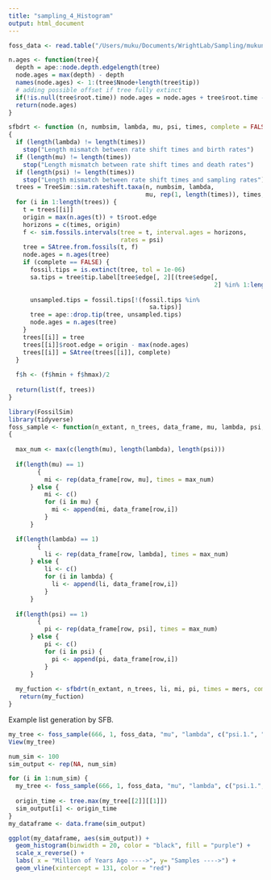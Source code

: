 ```yaml
---
title: "sampling_4_Histogram"
output: html_document
---
```


```r
foss_data <- read.table("/Users/muku/Documents/WrightLab/Sampling/mukunda_foss.log", sep = '\t',  head = TRUE)
```

```r
n.ages <- function(tree){
  depth = ape::node.depth.edgelength(tree)
  node.ages = max(depth) - depth
  names(node.ages) <- 1:(tree$Nnode+length(tree$tip))
  # adding possible offset if tree fully extinct
  if(!is.null(tree$root.time)) node.ages = node.ages + tree$root.time - max(node.ages)
  return(node.ages)
}
```

```r
sfbdrt <- function (n, numbsim, lambda, mu, psi, times, complete = FALSE) 
{
  if (length(lambda) != length(times)) 
    stop("Length mismatch between rate shift times and birth rates")
  if (length(mu) != length(times)) 
    stop("Length mismatch between rate shift times and death rates")
  if (length(psi) != length(times)) 
    stop("Length mismatch between rate shift times and sampling rates")
  trees = TreeSim::sim.rateshift.taxa(n, numbsim, lambda, 
                                      mu, rep(1, length(times)), times, complete = TRUE)
  for (i in 1:length(trees)) {
    t = trees[[i]]
    origin = max(n.ages(t)) + t$root.edge
    horizons = c(times, origin)
    f <- sim.fossils.intervals(tree = t, interval.ages = horizons, 
                               rates = psi)
    tree = SAtree.from.fossils(t, f)
    node.ages = n.ages(tree)
    if (complete == FALSE) {
      fossil.tips = is.extinct(tree, tol = 1e-06)
      sa.tips = tree$tip.label[tree$edge[, 2][(tree$edge[, 
                                                         2] %in% 1:length(tree$tip.label)) & (tree$edge.length == 
                                                                                                0)]]
      unsampled.tips = fossil.tips[!(fossil.tips %in% 
                                       sa.tips)]
      tree = ape::drop.tip(tree, unsampled.tips)
      node.ages = n.ages(tree)
    }
    trees[[i]] = tree
    trees[[i]]$root.edge = origin - max(node.ages)
    trees[[i]] = SAtree(trees[[i]], complete)
  }
  
  f$h <- (f$hmin + f$hmax)/2
  
  return(list(f, trees))
}
```

```r
library(FossilSim)
library(tidyverse)
foss_sample <- function(n_extant, n_trees, data_frame, mu, lambda, psi, row, mers)
{
  
  max_num <- max(c(length(mu), length(lambda), length(psi)))
  
  if(length(mu) == 1) 
        {  
          mi <- rep(data_frame[row, mu], times = max_num)
      } else {
          mi <- c()
          for (i in mu) {
            mi <- append(mi, data_frame[row,i])
          }
      }

  if(length(lambda) == 1) 
        {  
          li <- rep(data_frame[row, lambda], times = max_num)
      } else {
          li <- c()
          for (i in lambda) {
            li <- append(li, data_frame[row,i])
          }
      }
  
  if(length(psi) == 1) 
        {  
          pi <- rep(data_frame[row, psi], times = max_num)
      } else {
          pi <- c()
          for (i in psi) {
            pi <- append(pi, data_frame[row,i])
          }
      }
 
  my_fuction <- sfbdrt(n_extant, n_trees, li, mi, pi, times = mers, complete = TRUE)
   return(my_fuction)
}
```
 
Example list generation by SFB. 
```r
my_tree <- foss_sample(666, 1, foss_data, "mu", "lambda", c("psi.1.", "psi.2.", "psi.3."), 120, c(0, 29, 70))
View(my_tree)
```

```r
num_sim <- 100 
sim_output <- rep(NA, num_sim)

for (i in 1:num_sim) {
  my_tree <- foss_sample(666, 1, foss_data, "mu", "lambda", c("psi.1.", "psi.2.", "psi.3."), 10, c(0, 29, 70))
  
  origin_time <- tree.max(my_tree[[2]][[1]])
  sim_output[i] <- origin_time
}
my_dataframe <- data.frame(sim_output)
```


```r
ggplot(my_dataframe, aes(sim_output)) + 
  geom_histogram(binwidth = 20, color = "black", fill = "purple") +  
  scale_x_reverse() +
  labs( x = "Million of Years Ago ---->", y= "Samples ---->") + 
  geom_vline(xintercept = 131, color = "red")  
```
